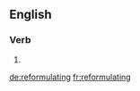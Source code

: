 ==English==

===Verb===
{{head|en}}

# {{present participle of|reformulate|lang=en}}

[[de:reformulating]]
[[fr:reformulating]]